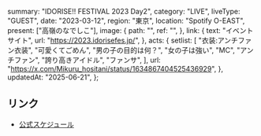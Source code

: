   summary: "IDORISE!! FESTIVAL 2023 Day2",
  category: "LIVE",
  liveType: "GUEST",
  date: "2023-03-12",
  region: "東京",
  location: "Spotify O-EAST",
  present: ["高嶺のなでしこ"],
  image: {
    path: "",
    ref: "",
  },
  link: {
    text: "イベント サイト",
    url: "https://2023.idorisefes.jp/",
  },
  acts: {
    setlist: [
      "衣装:アンチファン衣装",
      "可愛くてごめん",
      "男の子の目的は何？",
      "女の子は強い",
      "MC",
      "アンチファン",
      "誇り高きアイドル",
      "ファンサ",
    ],
    url: "https://x.com/Mikuru_hositani/status/1634867404525436929",
  },
  updatedAt: "2025-06-21",
};

## リンク

- [公式スケジュール](https://takanenonadeshiko.jp/?p=621)
